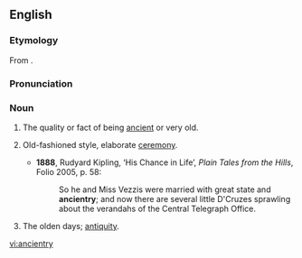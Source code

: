 ==English==
===Etymology===
From {{term|ancient}}.

===Pronunciation===
{{IPA|/ˈeɪnʃəntɹi/}}

===Noun===
{{en-noun|ancientries}}

# {{archaic}} The quality or fact of being [[ancient]] or very old.
# {{archaic}} Old-fashioned style, elaborate [[ceremony]].
#*'''1888''', Rudyard Kipling, ‘His Chance in Life’, ''Plain Tales from the Hills'', Folio 2005, p. 58:
#*:So he and Miss Vezzis were married with great state and '''ancientry'''; and now there are several little D'Cruzes sprawling about the verandahs of the Central Telegraph Office.
# {{archaic}} The olden days; [[antiquity]].

[[vi:ancientry]]